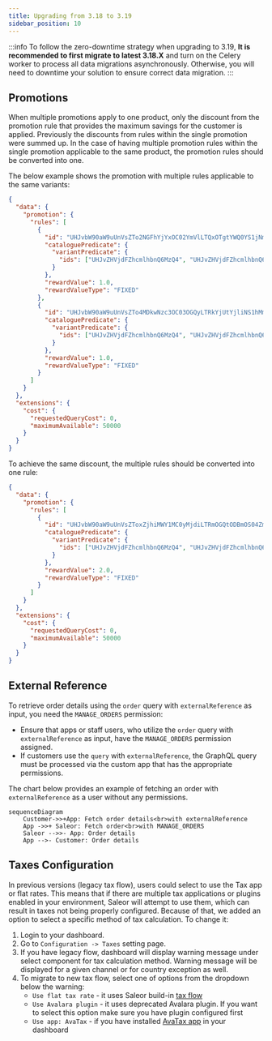```yaml
---
title: Upgrading from 3.18 to 3.19
sidebar_position: 10
---
```


:::info
To follow the zero-downtime strategy when upgrading to 3.19, **It is recommended to first migrate to latest 3.18.X** and turn on the Celery worker to process all data migrations asynchronously.
Otherwise, you will need to downtime your solution to ensure correct data migration.
:::

## Promotions

When multiple promotions apply to one product, only the discount from the promotion rule that provides the maximum savings for the customer is applied. Previously the discounts from rules within the single promotion were summed up.
In the case of having multiple promotion rules within the single promotion applicable to the same product, the promotion rules should be converted into one.

The below example shows the promotion with multiple rules applicable to the same variants:

```json
{
  "data": {
    "promotion": {
      "rules": [
        {
          "id": "UHJvbW90aW9uUnVsZTo2NGFhYjYxOC02YmVlLTQxOTgtYWQ0YS1jNmEzZThkNzY5NWI=",
          "cataloguePredicate": {
            "variantPredicate": {
              "ids": ["UHJvZHVjdFZhcmlhbnQ6MzQ4", "UHJvZHVjdFZhcmlhbnQ6MzQ5"]
            }
          },
          "rewardValue": 1.0,
          "rewardValueType": "FIXED"
        },
        {
          "id": "UHJvbW90aW9uUnVsZTo4MDkwNzc3OC03OGQyLTRkYjUtYjliNS1hMmU4ZDc5MmRjZTg=",
          "cataloguePredicate": {
            "variantPredicate": {
              "ids": ["UHJvZHVjdFZhcmlhbnQ6MzQ4", "UHJvZHVjdFZhcmlhbnQ6MzQ5"]
            }
          },
          "rewardValue": 1.0,
          "rewardValueType": "FIXED"
        }
      ]
    }
  },
  "extensions": {
    "cost": {
      "requestedQueryCost": 0,
      "maximumAvailable": 50000
    }
  }
}
```

To achieve the same discount, the multiple rules should be converted into one rule:

```json
{
  "data": {
    "promotion": {
      "rules": [
        {
          "id": "UHJvbW90aW9uUnVsZToxZjhiMWY1MC0yMjdiLTRmOGQtODBmOS04ZmM1YmJiNzU3OWE=",
          "cataloguePredicate": {
            "variantPredicate": {
              "ids": ["UHJvZHVjdFZhcmlhbnQ6MzQ4", "UHJvZHVjdFZhcmlhbnQ6MzQ5"]
            }
          },
          "rewardValue": 2.0,
          "rewardValueType": "FIXED"
        }
      ]
    }
  },
  "extensions": {
    "cost": {
      "requestedQueryCost": 0,
      "maximumAvailable": 50000
    }
  }
}
```

## External Reference

To retrieve order details using the `order` query with `externalReference` as input, you need the `MANAGE_ORDERS` permission:

- Ensure that apps or staff users, who utilize the `order` query with `externalReference` as input, have the `MANAGE_ORDERS` permission assigned.
- If customers use the `query` with `externalReference`, the GraphQL query must be processed via the custom app that
  has the appropriate permissions.

The chart below provides an example of fetching an order with `externalReference` as a user without any permissions.

```mermaid
sequenceDiagram
    Customer->>+App: Fetch order details<br>with externalReference
    App ->>+ Saleor: Fetch order<br>with MANAGE_ORDERS
    Saleor -->>- App: Order details
    App -->- Customer: Order details
```

## Taxes Configuration

In previous versions (legacy tax flow), users could select to use the Tax app or flat rates. This means that if there are multiple tax applications or plugins enabled in your environment, Saleor will attempt to use them, which can result in taxes not being properly configured. Because of that, we added an option to select a specific method of tax calculation. To change it:

1. Login to your dashboard.
2. Go to `Configuration -> Taxes` setting page.
3. If you have legacy flow, dashboard will display warning message under select component for tax calculation method. Warning message will be displayed for a given channel or for country exception as well.
4. To migrate to new tax flow, select one of options from the dropdown below the warning:
   - `Use flat tax rate` - it uses Saleor build-in [tax flow](../developer/taxes#flat-rates)
   - `Use Avalara plugin` - it uses deprecated Avalara plugin. If you want to select this option make sure you have plugin configured first
   - `Use app: AvaTax` - if you have installed [AvaTax app](../developer/app-store/apps/avatax/overview) in your dashboard
